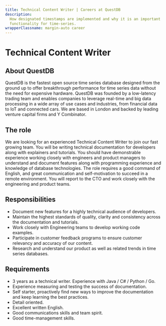 ```yaml
---
title: Technical Content Writer | Careers at QuestDB
description:
  How designated timestamps are implemented and why it is an important
  functionality for time-series.
wrapperClassname: margin-auto career
---
```



<h1>Technical Content Writer</h1>

<h2> About QuestDB</h2>

QuestDB is the fastest open source time series database designed from the ground
up to offer breakthrough performance for time series data without the need for
expensive hardware. QuestDB was founded by a low-latency trading team and
enables companies to leverage real-time and big data processing in a wide array
of use cases and industries, from financial data to IoT and connected cars. We
are based in London and backed by leading venture capital firms and Y
Combinator.

<h2>The role</h2>

We are looking for an experienced Technical Content Writer to join our fast
growing team. You will be writing technical documentation for developers along
with explainers and tutorials. You should have demonstrable experience working
closely with engineers and product managers to understand and document features
along with programming experience and knowledge of database technologies. The
role requires a good command of English, and great communication and
self-motivation to succeed in a remote environment. You will report to the CTO
and work closely with the engineering and product teams.

<h2>Responsibilities</h2>

- Document new features for a highly technical audience of developers.
- Maintain the highest standards of quality, clarity and consistency across the
  documentation and tutorials.
- Work closely with Engineering teams to develop working code examples.
- Participate in customer feedback programs to ensure customer relevancy and
  accuracy of our content.
- Research and understand our product as well as related trends in time series
  databases.

<h2>Requirements</h2>

- 3 years as a technical writer. Experience with Java / C# / Python / Go.
- Experience measuring and testing the success of documentation.
- Self starter, proactively find new ways to improve the documentation and keep
  learning the best practices.
- Detail oriented.
- Excellent written English.
- Good communications skills and team spirit.
- Good time-management skills.

<CareerEmailUs title="Technical Content Writer" />
